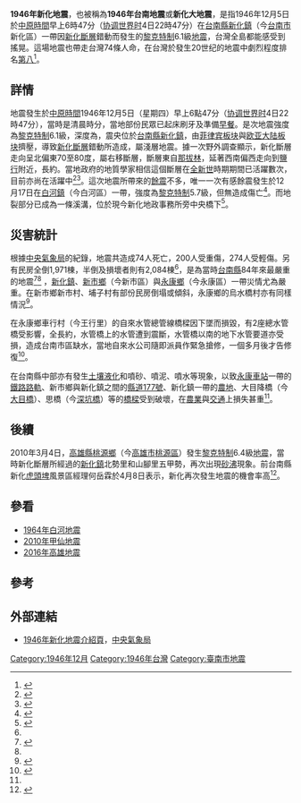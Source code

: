{{noteTA
|G1=Earthquake
}}
{{Infobox earthquake
|標題= 1946年新化地震
|日期= {{Start date|1946|12|05}}
|發生時間=06:47
|圖片=
|地图2 = {{Location map | Taiwan|relief=1
 | label=
 | lat=23.1
 | long=120.3
 | mark=Bullseye1.png
 | marksize=40
 | position=top
 | width= 250
 | float=center
 | caption=}}
|map2_caption = 震中在台灣的位置
|規模 = 6.1 [[黎克特制地震震級|M<sub>L</sub>]]
|深度 = {{convert|5|km}}
|震中 = {{coord|23.1|N|120.3|E|display=inline,title}}
|影響地區 = {{ROC}}[[台灣省|台灣省]][[台南縣|台南縣]]
|海嘯 =
|傷亡 = 74人死亡
}}
'''1946年新化地震'''，也被稱為'''1946年台南地震'''或'''新化大地震'''，是指1946年12月5日於[[國家標準時間|中原時間]]早上6時47分（[[协调世界时|协调世界时]]4日22時47分）在[[台南縣|台南縣]][[新化區|新化鎮]]（今[[台南市|台南市]]新化區）一帶因[[新化斷層|新化斷層]]錯動而發生的[[黎克特制地震震級|黎克特制]]6.1級[[地震|地震]]，台灣全島都能感受到搖晃。這場地震也帶走台灣74條人命，在台灣於發生20世纪的地震中劇烈程度排名[[台灣地震列表|第八]]<ref name="scman">{{cite web|url=http://scman.cwb.gov.tw/eqv5/damage_list/1900after.htm|title=二十世紀（1901－2000）台灣地區災害性地震|publisher=中央氣象局|date=|accessdate=2010-08-19|language=zh-tw|archive-date=2018-04-25|archive-url=https://web.archive.org/web/20180425141216/http://scman.cwb.gov.tw/eqv5/damage_list/1900after.htm|dead-url=yes}}</ref>。

== 詳情 ==
地震發生於[[國家標準時間|中原時間]]1946年12月5日（星期四）早上6點47分（[[协调世界时|协调世界时]]4日22時47分），當時是清晨時分，當地部份民眾已起床刷牙及準備[[早餐|早餐]]。是次地震強度為[[黎克特制|黎克特制]]6.1級，深度為{{convert|5|km|mi|0}}，震央位於[[台南縣|台南縣]][[新化區|新化鎮]]，由[[菲律宾板块|菲律宾板块]]與[[欧亚大陆板块|欧亚大陆板块]]擠壓，導致[[新化斷層|新化斷層]]錯動所造成，屬淺層地震。據一次野外調查顯示，新化斷層走向呈北偏東70至80度，屬右移斷層，斷層東自[[那拔林|那拔林]]，延著西南偏西走向到[[鹽行|鹽行]]附近，長約{{convert|12|km|mi|0}}。當地政府的地質學家相信這個斷層在[[全新世|全新世]]時期期間已活躍數次，目前亦尚在活躍中<ref>{{cite web |url=http://www.moeacgs.gov.tw/english/project/project_earthquake.jsp |title=Earthquake Geologic Investigation And Data Bank Compilation On Active Faults |publisher=經濟部中央地質調查所 |archiveurl=https://www.webcitation.org/5iwzqAoQY?url=http://www.moeacgs.gov.tw/english/project/project_earthquake.jsp |archivedate=2009-08-11 |deadurl=no |accessdate=2010-08-19 |language=en }}</ref><ref>{{cite web | language = zh-tw | publisher = 行政院文化建設委員會 | title = 台灣大百科全書：新化斷層 | url = http://nrch.culture.tw/twpedia.aspx?id=3282 | author = 林明聖 | date =  | accessdate = 2010-08-19 | archive-date = 2020-02-01 | archive-url = https://web.archive.org/web/20200201125829/http://nrch.culture.tw/twpedia.aspx?id=3282 | dead-url = no }}</ref>。這次地震所帶來的[[餘震|餘震]]不多，唯一一次有感餘震發生於12月17日在[[白河區|白河鎮]]（今白河區）一帶，強度為[[黎克特制|黎克特制]]5.7級，但無造成傷亡<ref name=cwbpdf>{{cite book |url=http://scman.cwb.gov.tw/eqv5/research/21vol/MOTC-CWB-87-E-11.pdf |title=台灣地區十大災害地震圖集 |language=zh-tw |accessdate=2010-08-19 |publisher=中央氣象局 |archiveurl=https://www.webcitation.org/5iwNmJg6c?url=http://scman.cwb.gov.tw/eqv5/research/21vol/MOTC-CWB-87-E-11.pdf |archivedate=2009-08-11 |deadurl=yes |df= }}</ref>。而地裂部分已成為一條溪溝，位於現今新化地政事務所旁中央橋下<ref>{{cite web| language =zh-tw| publisher =國立臺南生活美學館| title =鄉土情－地方概況：台南區新化鎮| url =http://www.tncsec.gov.tw/b_native/b01_content.php?area=tn&c05=7&c03=13&num=7&a=0101| author =| date =| accessdate =2010-08-19}}{{dead link|date=十一月 2017 |bot=InternetArchiveBot }}</ref>。

== 災害統計 ==
根據[[中央氣象局|中央氣象局]]的紀錄，地震共造成74人死亡，200人受重傷，274人受輕傷。另有民房全倒1,971棟，半倒及損壞者則有2,084棟<ref name=cwbpdf/>，是為當時[[台南縣|台南縣]]84年來最嚴重的地震<ref>{{cite web|url=http://scman.cwb.gov.tw/eqv5/damage_list/1900befor.htm|publisher=中央氣象局|accessdate=2010-08-19|title=二十世紀前（1604－1900）台灣地區的地震記載|language=zh-tw|archive-url=https://web.archive.org/web/20101214012839/http://scman.cwb.gov.tw/eqv5/damage_list/1900befor.htm|archive-date=2010-12-14|dead-url=yes}}</ref><ref name="scman"/> ，[[新化區|新化鎮]]、[[新市區_(臺南市)|新市鄉]]（今新市區）與[[永康區|永康鄉]]（今永康區）一帶災情尤為嚴重。在新市鄉新市村、埔子村有部份民房倒塌或傾斜，永康鄉的烏水橋村亦有同樣情況<ref>{{cite web | language = zh-tw | publisher = 中央氣象局 | title = 1946年新化地震：震災圖說（I） | url = http://scman.cwb.gov.tw/eqv5/10eq/1946/1946figer1_new.htm | author =  | date =  | accessdate = 2010-08-19 | archive-url = https://web.archive.org/web/20100924144455/http://scman.cwb.gov.tw/eqv5/10eq/1946/1946figer1_new.htm | archive-date = 2010-09-24 | dead-url = yes }}</ref>。

在永康鄉車行村（今王行里）的自來水管總管線橋樑因下墜而損毀，有2座總水管橋受影響，全長約{{convert|1.5|km|mi|0}}，水管橋上的水管遭到震斷，水管橋以南的地下水管要道亦受損，造成台南市區缺水，當地自來水公司隨即派員作緊急搶修，一個多月後才告修復<ref>{{cite web | language = zh-tw | publisher = 中央氣象局 | title = 1946年新化地震：震災圖說（II） | url = http://scman.cwb.gov.tw/eqv5/10eq/1946/1946figer2_new.htm | author =  | date =  | accessdate = 2010-08-19 | archive-url = https://web.archive.org/web/20100923080515/http://scman.cwb.gov.tw/eqv5/10eq/1946/1946figer2_new.htm | archive-date = 2010-09-23 | dead-url = yes }}</ref>。

在台南縣中部亦有發生[[土壤液化|土壤液化]]和噴砂、噴泥、噴水等{{tsl|en|Sand boil|砂沸}}現象，以致[[永康車站|永康車站]]一帶的[[鐵路|鐵路]][[路軌|路軌]]、新市鄉與新化鎮之間的[[市道177號|縣道177號]]、新化鎮一帶的[[農地|農地]]、大目降橋（今[[大目橋|大目橋]]）、思橋（今[[深坑橋|深坑橋]]）等的[[橋樑|橋樑]]受到破壞，在[[農業|農業]]與[[交通|交通]]上損失甚重<ref name=cwbpdf/>。

== 後續 ==
2010年3月4日，[[高雄縣|高雄縣]][[桃源區|桃源鄉]]（今[[高雄市|高雄市]][[桃源區|桃源區]]）發生[[黎克特制|黎克特制]]6.4級[[2010年甲仙地震|地震]]，當時新化斷層所經過的[[新化區|新化鎮]]北勢里和山腳里五甲勢，再次出現[[砂沸|砂沸]]現象。前台南縣新化[[虎頭埤|虎頭埤]]風景區經理何岳霖於4月8日表示，新化再次發生地震的機會率高<ref>{{cite news | language = zh-tw | author =  | coauthors =  | url = http://www.nownews.com/2010/04/09/91-2589771.htm | title = 前任虎頭埤風景區經理何岳霖：新化大地震再發生率高 | work =  | publisher = 今日新聞網 | pages =  | date = 2010-04-09 | accessdate = 2010-08-19 | archive-date = 2010-09-01 | archive-url = https://web.archive.org/web/20100901102943/http://www.nownews.com/2010/04/09/91-2589771.htm | dead-url = no }}</ref>。

== 參看 ==
* [[1964年白河地震|1964年白河地震]]
* [[2010年甲仙地震|2010年甲仙地震]]
* [[2016年高雄地震|2016年高雄地震]]

== 參考 ==
{{reflist}}

== 外部連結 ==
*[https://web.archive.org/web/20101214030918/http://scman.cwb.gov.tw/eqv5/10eq/1946/1946main_new.htm 1946年新化地震介紹頁]，[[中央氣象局|中央氣象局]]

{{台灣地震}}
{{1946年地震}}

[[Category:1946年12月|Category:1946年12月]]
[[Category:1946年台灣|Category:1946年台灣]]
[[Category:臺南市地震|Category:臺南市地震]]